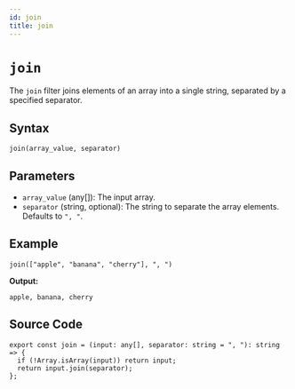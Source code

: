 ```yaml
---
id: join
title: join
---
```


# `join`

The `join` filter joins elements of an array into a single string, separated by a specified separator.

## Syntax

```template
join(array_value, separator)
```

## Parameters

- `array_value` (any[]): The input array.
- `separator` (string, optional): The string to separate the array elements. Defaults to `", "`.

## Example

```template
join(["apple", "banana", "cherry"], ", ")
```

**Output:**

```
apple, banana, cherry
```

## Source Code

```tsx
export const join = (input: any[], separator: string = ", "): string => {
  if (!Array.isArray(input)) return input;
  return input.join(separator);
};
```
